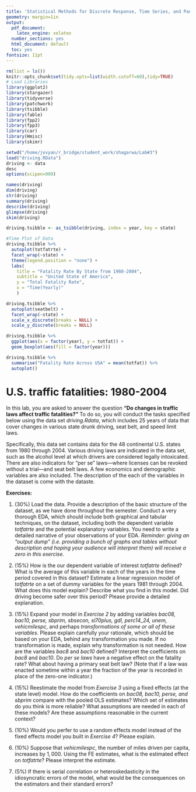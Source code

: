 ```yaml
---
title: 'Statistical Methods for Discrete Response, Time Series, and Panel Data (W271): Group Lab 3'
geometry: margin=1in
output:
  pdf_document:
    latex_engine: xelatex
  number_sections: yes
  html_document: default
  toc: yes
fontsize: 11pt
---
```

```r
rm(list = ls())
knitr::opts_chunk$set(tidy.opts=list(width.cutoff=60),tidy=TRUE)
# Load Libraries
library(ggplot2)
library(stargazer)
library(tidyverse)
library(patchwork)
library(tsibble)
library(fable)
library(fpp2)
library(fpp3)
library(car)
library(Hmisc)
library(skimr)
```

```r
setwd("/home/jovyan/r_bridge/student_work/shagarwa/Lab#3")
load("driving.RData")
driving <- data
desc
options(scipen=999)
```

```r
names(driving)
dim(driving)
str(driving)
summary(driving)
describe(driving)
glimpse(driving)
skim(driving)

driving.tsibble <- as_tsibble(driving, index = year, key = state)

#Time Plot of Data
driving.tsibble %>%
  autoplot(totfatrte) +
  facet_wrap(~state) +
  theme(legend.position = "none") +
  labs(
    title = "Fatality Rate By State from 1980-2004",
    subtitle = "United State of America",
    y = "Total Fatality Rate",
    x = "Time(Yearly)"
    )

driving.tsibble %>%
  autoplot(seatbelt) + 
  facet_wrap(~state) +
  scale_x_discrete(breaks = NULL) +
  scale_y_discrete(breaks = NULL)

driving.tsibble %>%
  ggplot(aes(x = factor(year), y = totfat)) +  
  geom_boxplot(aes(fill = factor(year)))

driving.tsibble %>% 
  summarise("Fatality Rate Across USA" = mean(totfat)) %>% 
  autoplot()
```
\newpage

# U.S. traffic fatalities: 1980-2004

In this lab, you are asked to answer the question **"Do changes in traffic laws affect traffic fatalities?"**  To do so, you will conduct the tasks specified below using the data set *driving.Rdata*, which includes 25 years of data that cover changes in various state drunk driving, seat belt, and speed limit laws. 

Specifically, this data set contains data for the 48 continental U.S. states from 1980 through 2004. Various driving laws are indicated in the data set, such as the alcohol level at which drivers are considered legally intoxicated. There are also indicators for “per se” laws—where licenses can be revoked without a trial—and seat belt laws. A few economics and demographic variables are also included. The description of the each of the variables in the dataset is come with the dataste.

**Exercises:**

1. (30%) Load the data. Provide a description of the basic structure of the dataset, as we have done throughout the semester. Conduct a very thorough EDA, which should include both graphical and tabular techniques, on the dataset, including both the dependent variable *totfatrte* and the potential explanatory variables. You need to write a detailed narrative of your observations of your EDA. *Reminder: giving an "output dump" (i.e. providing a bunch of graphs and tables without description and hoping your audience will interpret them) will receive a zero in this exercise.*

2. (15%) How is the our dependent variable of interest *totfatrte* defined? What is the average of this variable in each of the years in the time period covered in this dataset? Estimate a linear regression model of *totfatrte* on a set of dummy variables for the years 1981 through 2004. What does this model explain? Describe what you find in this model. Did driving become safer over this period? Please provide a detailed explanation.

3. (15%) Expand your model in *Exercise 2* by adding variables *bac08, bac10, perse, sbprim, sbsecon, sl70plus, gdl, perc14_24, unem, vehicmilespc*, and perhaps *transformations of some or all of these variables*. Please explain carefully your rationale, which should be based on your EDA, behind any transformation you made. If no transformation is made, explain why transformation is not needed. How are the variables *bac8* and *bac10* defined? Interpret the coefficients on *bac8* and *bac10*. Do *per se laws* have a negative effect on the fatality rate? What about having a primary seat belt law? (Note that if a law was enacted sometime within a year the fraction of the year is recorded in place of the zero-one indicator.)

4. (15%) Reestimate the model from *Exercise 3* using a fixed effects (at the state level) model. How do the coefficients on *bac08, bac10, perse, and sbprim* compare with the pooled OLS estimates? Which set of estimates do you think is more reliable? What assumptions are needed in each of these models?  Are these assumptions reasonable in the current context?

5. (10%) Would you perfer to use a random effects model instead of the fixed effects model you built in *Exercise 4*? Please explain.

6. (10%) Suppose that *vehicmilespc*, the number of miles driven per capita, increases by $1,000$. Using the FE estimates, what is the estimated effect on *totfatrte*? Please interpret the estimate.

7. (5%) If there is serial correlation or heteroskedasticity in the idiosyncratic errors of the model, what would be the consequences on the estimators and their standard errors?













